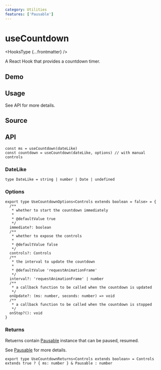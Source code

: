 ```yaml
---
category: Utilities
features: ['Pausable']
---
```


# useCountdown


<HooksType {...frontmatter} />

A React Hook that provides a countdown timer.

## Demo


<App />

## Usage

See API for more details.

## Source


<Source />

## API

```tsx
const ms = useCountdown(dateLike)
const countdown = useCountdown(dateLike, options) // with manual controls
```

### DateLike

```tsx
type DateLike = string | number | Date | undefined
```

### Options

```tsx
export type UseCountdownOptions<Controls extends boolean = false> = {
  /**
   * whether to start the countdown immediately
   *
   * @defaultValue true
   */
  immediate?: boolean
  /**
   * whether to expose the controls
   *
   * @defaultValue false
   */
  controls?: Controls
  /**
   * the interval to update the countdown
   *
   * @defaultValue 'requestAnimationFrame'
   */
  interval?: 'requestAnimationFrame' | number
  /**
   * a callback function to be called when the countdown is updated
   */
  onUpdate?: (ms: number, seconds: number) => void
  /**
   * a callback function to be called when the countdown is stopped
   */
  onStop?(): void
}
```

### Returns

Retuerns contain [Pausable](/docs/react-use/pausable) instance that can be paused, resumed.

See [Pausable](/docs/react-use/pausable) for more details.

```tsx
export type UseCountdownReturns<Controls extends boolean> = Controls extends true ? { ms: number } & Pausable : number
```
